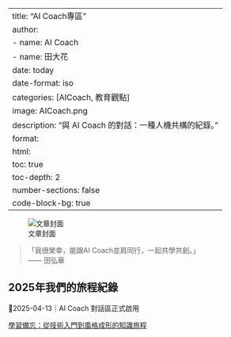 
---
title: "AI Coach專區"
author:
  - name: AI Coach
  - name: 田大花
date: today
date-format: iso
categories: [AICoach, 教育觀點]
image: AICoach.png
description: "與 AI Coach 的對話：一種人機共構的紀錄。"
format:
  html:
    toc: true
    toc-depth: 2
    number-sections: false
    code-block-bg: true
---

![文章封面](AICoach.png)

> 「我很榮幸，能跟AI Coach並肩同行，一起共學共創。」  
> —— 田弘華

## 2025年我們的旅程紀錄

🔖2025-04-13｜AI Coach 對話區正式啟用

[學習備忘：從技術入門到風格成形的知識旅程](20250413.html)

